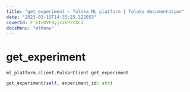 ```yaml
---
title: "get_experiment — Toloka ML platform | Toloka documentation"
date: "2023-03-15T14:35:25.322053"
coverId: F_bIcOYF9yjrxkPZrXc3
docsMenu: "mlMenu"
---
```


# get_experiment

`ml_platform.client.PulsarClient.get_experiment`

```python
get_experiment(self, experiment_id: str)
```